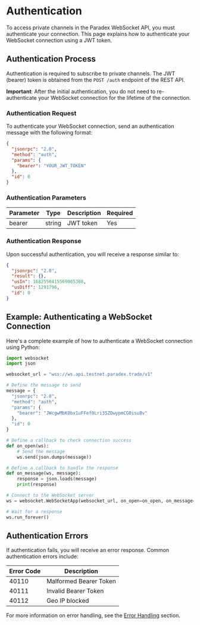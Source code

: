 # Authentication

To access private channels in the Paradex WebSocket API, you must authenticate your connection. This page explains how to authenticate your WebSocket connection using a JWT token.

## Authentication Process

Authentication is required to subscribe to private channels. The JWT (bearer) token is obtained from the `POST /auth` endpoint of the REST API.

**Important**: After the initial authentication, you do not need to re-authenticate your WebSocket connection for the lifetime of the connection.

### Authentication Request

To authenticate your WebSocket connection, send an authentication message with the following format:

```json
{
  "jsonrpc": "2.0",
  "method": "auth",
  "params": {
    "bearer": "YOUR_JWT_TOKEN"
  },
  "id": 0
}
```

### Authentication Parameters

| Parameter | Type | Description | Required |
|-----------|------|-------------|----------|
| bearer | string | JWT token | Yes |

### Authentication Response

Upon successful authentication, you will receive a response similar to:

```json
{
  "jsonrpc": "2.0",
  "result": {},
  "usIn": 1682556415569005368,
  "usDiff": 1291796,
  "id": 0
}
```

## Example: Authenticating a WebSocket Connection

Here's a complete example of how to authenticate a WebSocket connection using Python:

```python
import websocket
import json

websocket_url = "wss://ws.api.testnet.paradex.trade/v1"

# Define the message to send
message = {
  "jsonrpc": "2.0",
  "method": "auth",
  "params": {
    "bearer": "JWcgwMbK0bx1uFFef0Lri35ZDwypmCG0isuBv"
  },
  "id": 0
}

# Define a callback to check connection success
def on_open(ws):
    # Send the message
    ws.send(json.dumps(message))

# Define a callback to handle the response
def on_message(ws, message):
    response = json.loads(message)
    print(response)

# Connect to the WebSocket server
ws = websocket.WebSocketApp(websocket_url, on_open=on_open, on_message=on_message)

# Wait for a response
ws.run_forever()
```

## Authentication Errors

If authentication fails, you will receive an error response. Common authentication errors include:

| Error Code | Description |
|------------|-------------|
| 40110 | Malformed Bearer Token |
| 40111 | Invalid Bearer Token |
| 40112 | Geo IP blocked |

For more information on error handling, see the [Error Handling](./error-handling.mdx) section. 